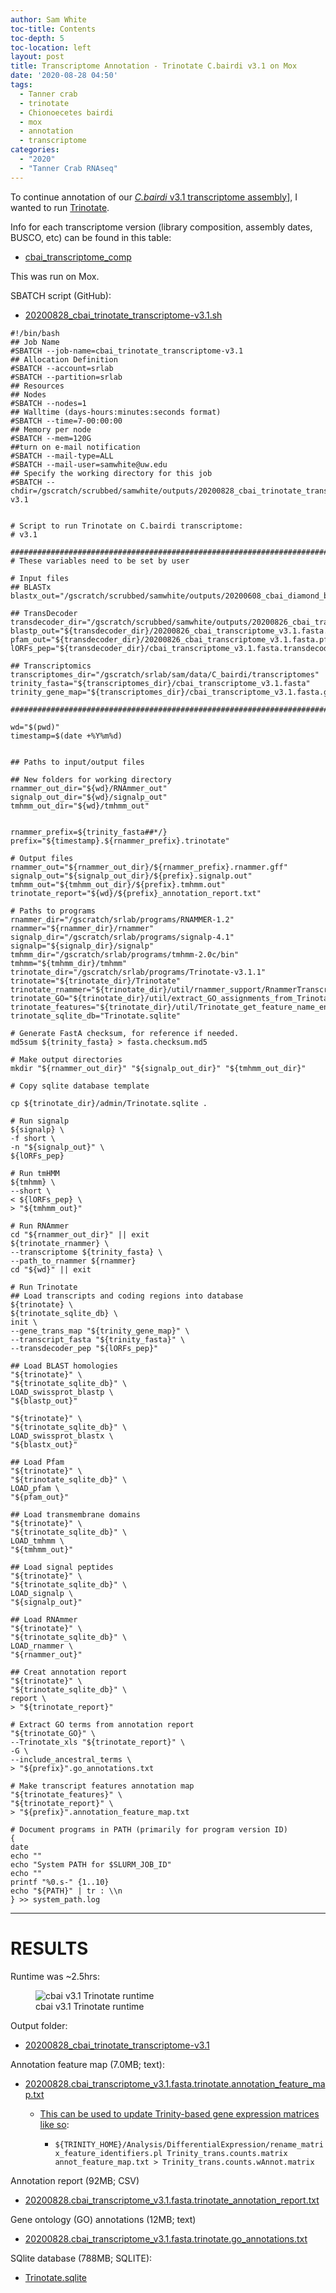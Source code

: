 ```yaml
---
author: Sam White
toc-title: Contents
toc-depth: 5
toc-location: left
layout: post
title: Transcriptome Annotation - Trinotate C.bairdi v3.1 on Mox
date: '2020-08-28 04:50'
tags:
  - Tanner crab
  - trinotate
  - Chionoecetes bairdi
  - mox
  - annotation
  - transcriptome
categories:
  - "2020"
  - "Tanner Crab RNAseq"
---
```

To continue annotation of our [_C.bairdi_ v3.1 transcriptome assembly](https://robertslab.github.io/sams-notebook/posts/2020/2020-06-05-Sequence-Extractions---C.bairdi-Transcriptomes-v2.0-and-v3.0-Excluding-Alveolata-with-MEGAN6-on-Swoose/)], I wanted to run [Trinotate](https://github.com/Trinotate/Trinotate.github.io/wiki).

Info for each transcriptome version (library composition, assembly dates, BUSCO, etc) can be found in this table:

- [cbai_transcriptome_comp](https://docs.google.com/spreadsheets/d/1XAgU_xQKJjWk4ThJHn1wLDtPuW6X7s6Jjh_373bMc0U/edit?usp=sharing)

This was run on Mox.

SBATCH script (GitHub):

- [20200828_cbai_trinotate_transcriptome-v3.1.sh](https://github.com/RobertsLab/sams-notebook/blob/master/sbatch_scripts/20200828_cbai_trinotate_transcriptome-v3.1.sh)

```shell
#!/bin/bash
## Job Name
#SBATCH --job-name=cbai_trinotate_transcriptome-v3.1
## Allocation Definition
#SBATCH --account=srlab
#SBATCH --partition=srlab
## Resources
## Nodes
#SBATCH --nodes=1
## Walltime (days-hours:minutes:seconds format)
#SBATCH --time=7-00:00:00
## Memory per node
#SBATCH --mem=120G
##turn on e-mail notification
#SBATCH --mail-type=ALL
#SBATCH --mail-user=samwhite@uw.edu
## Specify the working directory for this job
#SBATCH --chdir=/gscratch/scrubbed/samwhite/outputs/20200828_cbai_trinotate_transcriptome-v3.1


# Script to run Trinotate on C.bairdi transcriptome:
# v3.1

###################################################################################
# These variables need to be set by user

# Input files
## BLASTx
blastx_out="/gscratch/scrubbed/samwhite/outputs/20200608_cbai_diamond_blastx_v2.1_v3.1/cbai_transcriptome_v3.1.blastx.outfmt6"

## TransDecoder
transdecoder_dir="/gscratch/scrubbed/samwhite/outputs/20200826_cbai_transdecoder_transcriptomes_v2.1_v.3.1/20200826_cbai_transcriptome_v3.1.fasta.transdecoder"
blastp_out="${transdecoder_dir}/20200826_cbai_transcriptome_v3.1.fasta.blastp_out/20200826_cbai_transcriptome_v3.1.fasta.blastp.outfmt6"
pfam_out="${transdecoder_dir}/20200826_cbai_transcriptome_v3.1.fasta.pfam_out/20200826_cbai_transcriptome_v3.1.fasta.pfam.domtblout"
lORFs_pep="${transdecoder_dir}/cbai_transcriptome_v3.1.fasta.transdecoder_dir/longest_orfs.pep"

## Transcriptomics
transcriptomes_dir="/gscratch/srlab/sam/data/C_bairdi/transcriptomes"
trinity_fasta="${transcriptomes_dir}/cbai_transcriptome_v3.1.fasta"
trinity_gene_map="${transcriptomes_dir}/cbai_transcriptome_v3.1.fasta.gene_trans_map"

###################################################################################

wd="$(pwd)"
timestamp=$(date +%Y%m%d)


## Paths to input/output files

## New folders for working directory
rnammer_out_dir="${wd}/RNAmmer_out"
signalp_out_dir="${wd}/signalp_out"
tmhmm_out_dir="${wd}/tmhmm_out"


rnammer_prefix=${trinity_fasta##*/}
prefix="${timestamp}.${rnammer_prefix}.trinotate"

# Output files
rnammer_out="${rnammer_out_dir}/${rnammer_prefix}.rnammer.gff"
signalp_out="${signalp_out_dir}/${prefix}.signalp.out"
tmhmm_out="${tmhmm_out_dir}/${prefix}.tmhmm.out"
trinotate_report="${wd}/${prefix}_annotation_report.txt"

# Paths to programs
rnammer_dir="/gscratch/srlab/programs/RNAMMER-1.2"
rnammer="${rnammer_dir}/rnammer"
signalp_dir="/gscratch/srlab/programs/signalp-4.1"
signalp="${signalp_dir}/signalp"
tmhmm_dir="/gscratch/srlab/programs/tmhmm-2.0c/bin"
tmhmm="${tmhmm_dir}/tmhmm"
trinotate_dir="/gscratch/srlab/programs/Trinotate-v3.1.1"
trinotate="${trinotate_dir}/Trinotate"
trinotate_rnammer="${trinotate_dir}/util/rnammer_support/RnammerTranscriptome.pl"
trinotate_GO="${trinotate_dir}/util/extract_GO_assignments_from_Trinotate_xls.pl"
trinotate_features="${trinotate_dir}/util/Trinotate_get_feature_name_encoding_attributes.pl"
trinotate_sqlite_db="Trinotate.sqlite"

# Generate FastA checksum, for reference if needed.
md5sum ${trinity_fasta} > fasta.checksum.md5

# Make output directories
mkdir "${rnammer_out_dir}" "${signalp_out_dir}" "${tmhmm_out_dir}"

# Copy sqlite database template

cp ${trinotate_dir}/admin/Trinotate.sqlite .

# Run signalp
${signalp} \
-f short \
-n "${signalp_out}" \
${lORFs_pep}

# Run tmHMM
${tmhmm} \
--short \
< ${lORFs_pep} \
> "${tmhmm_out}"

# Run RNAmmer
cd "${rnammer_out_dir}" || exit
${trinotate_rnammer} \
--transcriptome ${trinity_fasta} \
--path_to_rnammer ${rnammer}
cd "${wd}" || exit

# Run Trinotate
## Load transcripts and coding regions into database
${trinotate} \
${trinotate_sqlite_db} \
init \
--gene_trans_map "${trinity_gene_map}" \
--transcript_fasta "${trinity_fasta}" \
--transdecoder_pep "${lORFs_pep}"

## Load BLAST homologies
"${trinotate}" \
"${trinotate_sqlite_db}" \
LOAD_swissprot_blastp \
"${blastp_out}"

"${trinotate}" \
"${trinotate_sqlite_db}" \
LOAD_swissprot_blastx \
"${blastx_out}"

## Load Pfam
"${trinotate}" \
"${trinotate_sqlite_db}" \
LOAD_pfam \
"${pfam_out}"

## Load transmembrane domains
"${trinotate}" \
"${trinotate_sqlite_db}" \
LOAD_tmhmm \
"${tmhmm_out}"

## Load signal peptides
"${trinotate}" \
"${trinotate_sqlite_db}" \
LOAD_signalp \
"${signalp_out}"

## Load RNAmmer
"${trinotate}" \
"${trinotate_sqlite_db}" \
LOAD_rnammer \
"${rnammer_out}"

## Creat annotation report
"${trinotate}" \
"${trinotate_sqlite_db}" \
report \
> "${trinotate_report}"

# Extract GO terms from annotation report
"${trinotate_GO}" \
--Trinotate_xls "${trinotate_report}" \
-G \
--include_ancestral_terms \
> "${prefix}".go_annotations.txt

# Make transcript features annotation map
"${trinotate_features}" \
"${trinotate_report}" \
> "${prefix}".annotation_feature_map.txt

# Document programs in PATH (primarily for program version ID)
{
date
echo ""
echo "System PATH for $SLURM_JOB_ID"
echo ""
printf "%0.s-" {1..10}
echo "${PATH}" | tr : \\n
} >> system_path.log
```

---

# RESULTS

Runtime was ~2.5hrs:

![cbai v3.1 Trinotate runtime](https://github.com/RobertsLab/sams-notebook/blob/master/images/screencaps/20200827_cbai_trinotate_transcriptome-v3.1_runtime.png?raw=true)


Output folder:

- [20200828_cbai_trinotate_transcriptome-v3.1](https://gannet.fish.washington.edu/Atumefaciens/20200828_cbai_trinotate_transcriptome-v3.1)

Annotation feature map (7.0MB; text):

- [20200828.cbai_transcriptome_v3.1.fasta.trinotate.annotation_feature_map.txt](https://gannet.fish.washington.edu/Atumefaciens/20200828_cbai_trinotate_transcriptome-v3.1/20200828.cbai_transcriptome_v3.1.fasta.trinotate.annotation_feature_map.txt)

  - [This can be used to update Trinity-based gene expression matrices like so](https://github.com/trinityrnaseq/trinityrnaseq/wiki/Functional-Annotation-of-Transcripts):

    - ```${TRINITY_HOME}/Analysis/DifferentialExpression/rename_matrix_feature_identifiers.pl Trinity_trans.counts.matrix annot_feature_map.txt > Trinity_trans.counts.wAnnot.matrix```

Annotation report (92MB; CSV)

- [20200828.cbai_transcriptome_v3.1.fasta.trinotate_annotation_report.txt](https://gannet.fish.washington.edu/Atumefaciens/20200828_cbai_trinotate_transcriptome-v3.1/20200828.cbai_transcriptome_v3.1.fasta.trinotate_annotation_report.txt)

Gene ontology (GO) annotations (12MB; text)

- [20200828.cbai_transcriptome_v3.1.fasta.trinotate.go_annotations.txt](https://gannet.fish.washington.edu/Atumefaciens/20200828_cbai_trinotate_transcriptome-v3.1/20200828.cbai_transcriptome_v3.1.fasta.trinotate.go_annotations.txt)

SQlite database (788MB; SQLITE):

- [Trinotate.sqlite](https://gannet.fish.washington.edu/Atumefaciens/20200828_cbai_trinotate_transcriptome-v3.1/Trinotate.sqlite)
